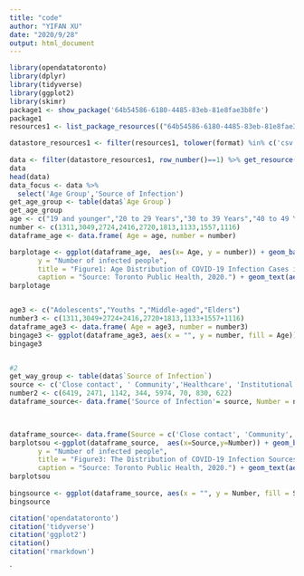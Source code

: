 ```yaml
---
title: "code"
author: "YIFAN XU"
date: "2020/9/28"
output: html_document
---
```


```r
library(opendatatoronto)
library(dplyr)
library(tidyverse)
library(ggplot2)
library(skimr)
package1 <- show_package('64b54586-6180-4485-83eb-81e8fae3b8fe')
package1
resources1 <- list_package_resources(("64b54586-6180-4485-83eb-81e8fae3b8fe"))

datastore_resources1 <- filter(resources1, tolower(format) %in% c('csv', 'geojson'))
 
data <- filter(datastore_resources1, row_number()==1) %>% get_resource()
data
head(data)
data_focus <- data %>%
  select('Age Group','Source of Infection') 
get_age_group <- table(data$`Age Group`)
get_age_group
age <- c("19 and younger","20 to 29 Years","30 to 39 Years","40 to 49 Years","50 to 59 Years","60 to 69 Years","70 to 79 Years"," 80 to 89 Years","90 and older")
number <- c(1311,3049,2724,2416,2720,1813,1133,1557,1116)
dataframe_age <- data.frame( Age = age, number = number) 

barplotage <- ggplot(dataframe_age,  aes(x= Age, y = number)) + geom_bar(stat="identity",position=position_dodge(0.4),width=0.3,fill ="light blue")  +  theme_bw() + scale_x_discrete(label=abbreviate) +  labs(x = "Age Group    (3t3Y: 30 to 39 years etc.,)",
       y = "Number of infected people",
       title = "Figure1: Age Distribution of COVID-19 Infection Cases in Toronto",
       caption = "Source: Toronto Public Health, 2020.") + geom_text(aes(label=number), vjust=-0.2, size=3)
barplotage


age3 <- c("Adolescents","Youths ","Middle-aged","Elders")
number3 <- c(1311,3049+2724+2416,2720+1813,1133+1557+1116)
dataframe_age3 <- data.frame( Age = age3, number = number3) 
bingage3 <- ggplot(dataframe_age3, aes(x = "", y = number, fill = Age)) + geom_bar(stat = "identity", width = 0.5) + coord_polar(theta = "y") + labs(title = "Figure2: Age Group Distribution of COVID-19 Infection Cases in Toronto", caption = "Source: Toronto Public Health, 2020." )
bingage3


#2
get_way_group <- table(data$`Source of Infection`)
source <- c('Close contact', ' Community','Healthcare', 'Institutional', 'Outbreak associated', 'Pending', 'Travel', 'Unknown/Missing')
number2 <- c(6419, 2471, 1142, 344, 5974, 70, 830, 622)
dataframe_source<- data.frame('Source of Infection'= source, Number = number2) 


  
dataframe_source<- data.frame(Source = c('Close contact', 'Community','Healthcare', 'Institutional', 'Outbreak associated', 'Pending', 'Travel', 'Unknown/Missing'), Number = c(6419, 2471, 1142, 344, 5974, 70, 830, 622))
barplotsou <-ggplot(dataframe_source,  aes(x=Source,y=Number)) + geom_bar(stat='identity',position=position_dodge(0.4),width=0.3,fill ="light blue")  +  theme_bw() +  labs(x = "Source",
       y = "Number of infected people",
       title = "Figure3: The Distribution of COVID-19 Infection Sources in Toronto",
       caption = "Source: Toronto Public Health, 2020.") + geom_text(aes(label=Number), vjust=-0.2, size=3)
barplotsou 
  
bingsource <- ggplot(dataframe_source, aes(x = "", y = Number, fill = Source)) + geom_bar(stat = "identity", width = 0.5) + coord_polar(theta = "y") + labs(title = "Figure4: Pie Chart of COVID-19 Infection Sources in Toronto",  caption = "Source: Toronto Public Health, 2020.")
bingsource

citation('opendatatoronto')
citation('tidyverse')
citation('ggplot2')
citation()
citation('rmarkdown')
```


`